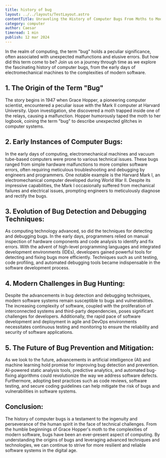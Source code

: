 ```yaml
---
title: history of bug
layout: ../../layouts/TestLayout.astro
contentTitle: Unraveling the History of Computer Bugs From Moths to Modern Glitches
category: computer
author: Caesar
timeread: 1 min
publish: 12 mar 2024
---
```




In the realm of computing, the term "bug" holds a peculiar significance, often associated with unexpected malfunctions and elusive errors. But how did this term come to be? Join us on a journey through time as we explore the fascinating history of computer bugs, from the early days of electromechanical machines to the complexities of modern software.

## 1. The Origin of the Term "Bug"
The story begins in 1947 when Grace Hopper, a pioneering computer scientist, encountered a peculiar issue with the Mark II computer at Harvard University. Upon investigation, she discovered a moth trapped inside one of the relays, causing a malfunction. Hopper humorously taped the moth to her logbook, coining the term "bug" to describe unexpected glitches in computer systems.

## 2. Early Instances of Computer Bugs:
In the early days of computing, electromechanical machines and vacuum tube-based computers were prone to various technical issues. These bugs ranged from simple hardware malfunctions to more complex software errors, often requiring meticulous troubleshooting and debugging by engineers and programmers. One notable example is the Harvard Mark I, an electromechanical computer developed during World War II. Despite its impressive capabilities, the Mark I occasionally suffered from mechanical failures and electrical issues, prompting engineers to meticulously diagnose and rectify the bugs.

## 3. Evolution of Bug Detection and Debugging Techniques:
As computing technology advanced, so did the techniques for detecting and debugging bugs. In the early days, programmers relied on manual inspection of hardware components and code analysis to identify and fix errors. With the advent of high-level programming languages and integrated development environments (IDEs), developers gained powerful tools for detecting and fixing bugs more efficiently. Techniques such as unit testing, code profiling, and automated debugging tools became indispensable in the software development process.

## 4. Modern Challenges in Bug Hunting:
Despite the advancements in bug detection and debugging techniques, modern software systems remain susceptible to bugs and vulnerabilities. The increasing complexity of software, coupled with the proliferation of interconnected systems and third-party dependencies, poses significant challenges for developers. Additionally, the rapid pace of software development and deployment in agile and DevOps environments necessitates continuous testing and monitoring to ensure the reliability and security of software applications.

## 5. The Future of Bug Prevention and Mitigation:
As we look to the future, advancements in artificial intelligence (AI) and machine learning hold promise for improving bug detection and prevention. AI-powered static analysis tools, predictive analytics, and automated bug-fixing algorithms could revolutionize the way we address software defects. Furthermore, adopting best practices such as code reviews, software testing, and secure coding guidelines can help mitigate the risk of bugs and vulnerabilities in software systems.

## Conclusion:
The history of computer bugs is a testament to the ingenuity and perseverance of the human spirit in the face of technical challenges. From the humble beginnings of Grace Hopper's moth to the complexities of modern software, bugs have been an ever-present aspect of computing. By understanding the origins of bugs and leveraging advanced techniques and technologies, we can continue to strive for more resilient and reliable software systems in the digital age.